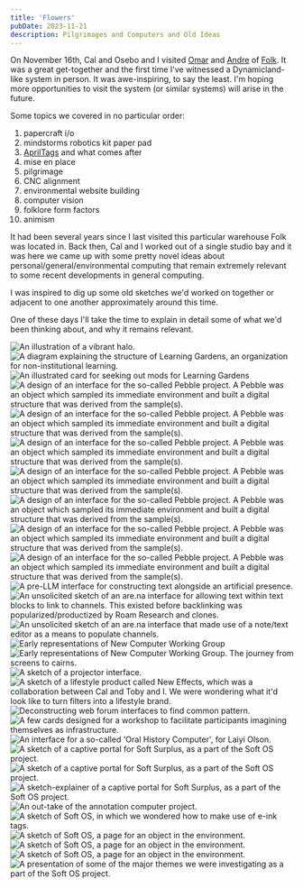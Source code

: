 ```yaml
---
title: 'Flowers'
pubDate: 2023-11-21
description: Pilgrimages and Computers and Old Ideas
---
```


On November 16th, Cal and Osebo and I visited [Omar](https://omar.website) and [Andre](https://cwervo.com) of [Folk](https://folk.computer). It was a great get-together and the first time I've witnessed a Dynamicland-like system in person. It was awe-inspiring, to say the least. I'm hoping more opportunities to visit the system (or similar systems) will arise in the future.

Some topics we covered in no particular order:

1. papercraft i/o
2. mindstorms robotics kit paper pad
3. [AprilTags](https://april.eecs.umich.edu/software/apriltag) and what comes after
4. mise en place
5. pilgrimage
6. CNC alignment
7. environmental website building
8. computer vision
9. folklore form factors
10. animism

It had been several years since I last visited this particular warehouse Folk was located in. Back then, Cal and I worked out of a single studio bay and it was here we came up with some pretty novel ideas about personal/general/environmental computing that remain extremely relevant to some recent developments in general computing.

I was inspired to dig up some old sketches we'd worked on together or adjacent to one another approximately around this time.

One of these days I'll take the time to explain in detail some of what we'd been thinking about, and why it remains relevant.

<Image src={Screenshot01} alt="An illustration of a vibrant halo."/>
<Image src={Screenshot02} alt="A diagram explaining the structure of Learning Gardens, an organization for non-institutional learning."/>
<Image src={Screenshot03} alt="An illustrated card for seeking out mods for Learning Gardens"/>
<Image src={Screenshot04} alt="A design of an interface for the so-called Pebble project. A Pebble was an object which sampled its immediate environment and built a digital structure that was derived from the sample(s)."/>
<Image src={Screenshot05} alt="A design of an interface for the so-called Pebble project. A Pebble was an object which sampled its immediate environment and built a digital structure that was derived from the sample(s)."/>
<Image src={Screenshot06} alt="A design of an interface for the so-called Pebble project. A Pebble was an object which sampled its immediate environment and built a digital structure that was derived from the sample(s)."/>
<Image src={Screenshot07} alt="A design of an interface for the so-called Pebble project. A Pebble was an object which sampled its immediate environment and built a digital structure that was derived from the sample(s)."/>
<Image src={Screenshot08} alt="A design of an interface for the so-called Pebble project. A Pebble was an object which sampled its immediate environment and built a digital structure that was derived from the sample(s)."/>
<Image src={Screenshot09} alt="A design of an interface for the so-called Pebble project. A Pebble was an object which sampled its immediate environment and built a digital structure that was derived from the sample(s)."/>
<Image src={Screenshot10} alt="A design of an interface for the so-called Pebble project. A Pebble was an object which sampled its immediate environment and built a digital structure that was derived from the sample(s)."/>
<Image src={Screenshot11} alt="A pre-LLM interface for constructing text alongside an artificial presence."/>
<Image src={Screenshot12} alt="An unsolicited sketch of an are.na interface for allowing text within text blocks to link to channels. This existed before backlinking was popularized/productized by Roam Research and clones."/>
<Image src={Screenshot13} alt="An unsolicited sketch of an are.na interface that made use of a note/text editor as a means to populate channels."/>
<Image src={Screenshot14} alt="Early representations of New Computer Working Group"/>
<Image src={Screenshot15} alt="Early representations of New Computer Working Group. The journey from screens to cairns."/>
<Image src={Screenshot16} alt="A sketch of a projector interface."/>
<Image src={Screenshot17} alt="A sketch of a lifestyle product called New Effects, which was a collaboration between Cal and Toby and I. We were wondering what it'd look like to turn filters into a lifestyle brand."/>
<Image src={Screenshot18} alt="Deconstructing web forum interfaces to find common pattern."/>
<Image src={Screenshot19} alt="A few cards designed for a workshop to facilitate participants imagining themselves as infrastructure."/>
<Image src={Screenshot20} alt="An interface for a so-called 'Oral History Computer', for Laiyi Olson."/>
<Image src={Screenshot21} alt="A sketch of a captive portal for Soft Surplus, as a part of the Soft OS project."/>
<Image src={Screenshot22} alt="A sketch of a captive portal for Soft Surplus, as a part of the Soft OS project."/>
<Image src={Screenshot23} alt="A sketch-explainer of a captive portal for Soft Surplus, as a part of the Soft OS project."/>
<Image src={Screenshot24} alt="An out-take of the annotation computer project."/>
<Image src={Screenshot25} alt="A sketch of Soft OS, in which we wondered how to make use of e-ink tags."/>
<Image src={Screenshot26} alt="A sketch of Soft OS, a page for an object in the environment."/>
<Image src={Screenshot27} alt="A sketch of Soft OS, a page for an object in the environment."/>
<Image src={Screenshot28} alt="A sketch of Soft OS, a page for an object in the environment."/>
<Image src={Screenshot29} alt="A presentation of some of the major themes we were investigating as a part of the Soft OS project."/>